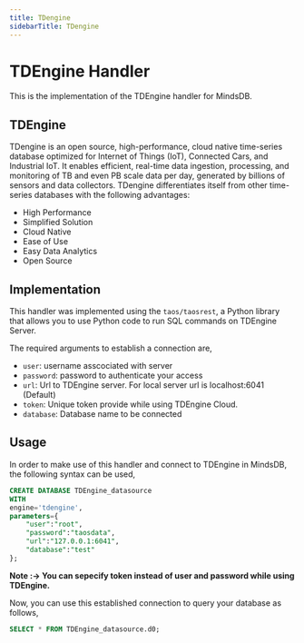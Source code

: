 ```yaml
---
title: TDengine
sidebarTitle: TDengine
---
```


# TDEngine Handler

This is the implementation of the  TDEngine handler for MindsDB.

##  TDEngine
TDengine is an open source, high-performance, cloud native time-series database optimized for Internet of Things (IoT), Connected Cars, and Industrial IoT. It enables efficient, real-time data ingestion, processing, and monitoring of TB and even PB scale data per day, generated by billions of sensors and data collectors. TDengine differentiates itself from other time-series databases with the following advantages:

* High Performance
* Simplified Solution
* Cloud Native
* Ease of Use
* Easy Data Analytics
* Open Source
  


## Implementation
This handler was implemented using the `taos/taosrest`, a Python library that allows you to use Python code to run SQL commands on TDEngine Server.

The required arguments to establish a connection are,
* `user`: username asscociated with server
* `password`: password to authenticate your access
* `url`: Url to TDEngine server. For local server url is localhost:6041 (Default)
* `token`: Unique token provide while using TDEngine Cloud.
* `database`: Database name to be connected


## Usage
In order to make use of this handler and connect to TDEngine in MindsDB, the following syntax can be used,

```sql
CREATE DATABASE TDEngine_datasource
WITH
engine='tdengine',
parameters={
    "user":"root",
    "password":"taosdata",
    "url":"127.0.0.1:6041",
    "database":"test"
};
```


**Note :-> You can sepecify token instead of user and password while using TDEngine.**


Now, you can use this established connection to query your database as follows,
```sql
SELECT * FROM TDEngine_datasource.d0;
```
